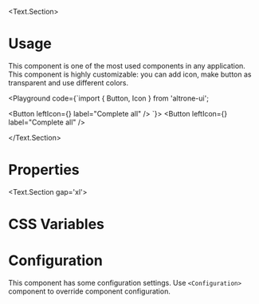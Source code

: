 
<BluePrint title="Button" description="This component is used to render action buttons" />

<Text.Section>
# Usage

  This component is one of the most used components in any application. This component is highly customizable: you can add
  icon, make button as transparent and use different colors.

  <Playground code={`import { Button, Icon } from 'altrone-ui';

<Button leftIcon={<Icon i="done_all" />} label="Complete all" />
`}>
      <Button leftIcon={<Icon i="done_all" />} label="Complete all" />
    </Playground>

</Text.Section>

# Properties

<PropertiesTable title="Properties" data={ButtonProps} />

<Text.Section gap='xl'>
  # CSS Variables
  <CSSVariablesList data={ButtonCSSVariables} />
</Text.Section>

# Configuration

This component has some configuration settings. Use `<Configuration>` component to override component configuration.

<ConfigTable filter="button." />
